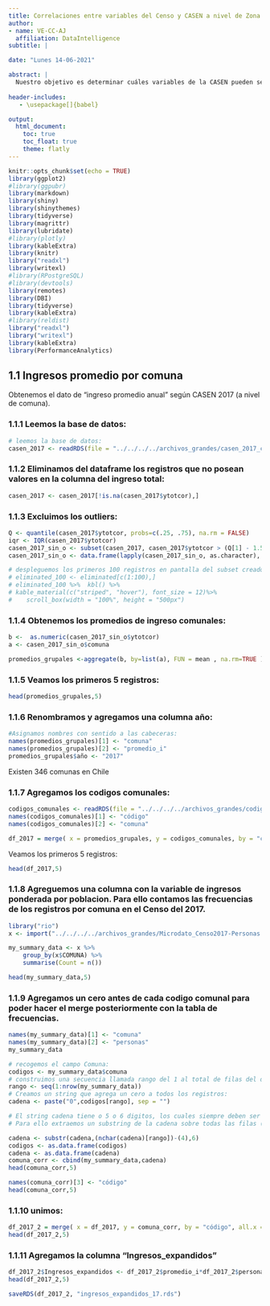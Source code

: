 ```yaml
---
title: Correlaciones entre variables del Censo y CASEN a nivel de Zona Censal
author:
- name: VE-CC-AJ
  affiliation: DataIntelligence
subtitle: | 

date: "Lunes 14-06-2021"

abstract: |
  Nuestro objetivo es determinar cuáles variables de la CASEN pueden ser utilizadas para realizar predicciones a nivel de Zona Censal utilizando los datos del Censo 2017. El primer paso será, siempre dentro de la Casen del 2017, calcular las correlaciones entre el ingreso total promedio por comuna multiplicado por la poblacion de la misma, y la frecuencia de categorías específicas de variables tales como educación, calidad de la vivienda y edad. El Coeficiente de Correlación de Pearson es un estadístico paramétrico cuya aplicación es adecuada. Se asume que las variables a correlacionar variables tienen una distribución aproximadamente normal.
    
header-includes:
   - \usepackage[]{babel}

output:
  html_document:
    toc: true
    toc_float: true
    theme: flatly
---
```


```r
knitr::opts_chunk$set(echo = TRUE)
library(ggplot2)
#library(ggpubr)
library(markdown)
library(shiny)
library(shinythemes)
library(tidyverse)
library(magrittr)
library(lubridate)
#library(plotly)
library(kableExtra)
library(knitr)
library("readxl")
library(writexl)
#library(RPostgreSQL)
#library(devtools)
library(remotes)
library(DBI)
library(tidyverse)
library(kableExtra)
#library(reldist)
library("readxl")
library("writexl")
library(kableExtra)
library(PerformanceAnalytics)
```


## 1.1 Ingresos promedio por comuna

Obtenemos el dato de "ingreso promedio anual" según CASEN 2017 (a nivel de comuna).

### 1.1.1 Leemos la base de datos:

```r
# leemos la base de datos:
casen_2017 <- readRDS(file = "../../../../archivos_grandes/casen_2017_c.rds")
```


### 1.1.2 Eliminamos del dataframe los registros que no posean valores en la columna del ingreso total:

```r
casen_2017 <- casen_2017[!is.na(casen_2017$ytotcor),]
```

### 1.1.3 Excluimos los outliers:

```r
Q <- quantile(casen_2017$ytotcor, probs=c(.25, .75), na.rm = FALSE)
iqr <- IQR(casen_2017$ytotcor)
casen_2017_sin_o <- subset(casen_2017, casen_2017$ytotcor > (Q[1] - 1.5*iqr) & casen_2017$ytotcor < (Q[2]+1.5*iqr))
casen_2017_sin_o <- data.frame(lapply(casen_2017_sin_o, as.character), stringsAsFactors=FALSE)

# despleguemos los primeros 100 registros en pantalla del subset creado:
# eliminated_100 <- eliminated[c(1:100),]
# eliminated_100 %>%  kbl() %>%
# kable_material(c("striped", "hover"), font_size = 12)%>%
#    scroll_box(width = "100%", height = "500px")
```

### 1.1.4 Obtenemos los promedios de ingreso comunales:

```r
b <-  as.numeric(casen_2017_sin_o$ytotcor)
a <- casen_2017_sin_o$comuna

promedios_grupales <-aggregate(b, by=list(a), FUN = mean , na.rm=TRUE )

```

### 1.1.5 Veamos los primeros 5 registros:

```r
head(promedios_grupales,5)
```

### 1.1.6 Renombramos y agregamos una columna año:

```r
#Asignamos nombres con sentido a las cabeceras:
names(promedios_grupales)[1] <- "comuna"
names(promedios_grupales)[2] <- "promedio_i"
promedios_grupales$año <- "2017"
```

Existen 346 comunas en Chile

### 1.1.7 Agregamos los codigos comunales:

```r
codigos_comunales <- readRDS(file = "../../../../archivos_grandes/codigos_comunales_2011-2017.rds")
names(codigos_comunales)[1] <- "código"
names(codigos_comunales)[2] <- "comuna"

df_2017 = merge( x = promedios_grupales, y = codigos_comunales, by = "comuna", all.x = TRUE)
```

Veamos los primeros 5 registros:

```r
head(df_2017,5)
```

### 1.1.8 Agreguemos una columna con la variable de ingresos ponderada por poblacion. Para ello contamos las frecuencias de los registros por comuna en el Censo del 2017.



```r
library("rio")
x <- import("../../../../archivos_grandes/Microdato_Censo2017-Personas.csv")
```


```r
my_summary_data <- x %>%
    group_by(x$COMUNA) %>%
    summarise(Count = n()) 
```


```r
head(my_summary_data,5)
```

### 1.1.9 Agregamos un cero antes de cada codigo comunal para poder hacer el merge posteriormente con la tabla de frecuencias.


```r
names(my_summary_data)[1] <- "comuna"     
names(my_summary_data)[2] <- "personas"
my_summary_data
```

```r
# recogemos el campo Comuna:
codigos <- my_summary_data$comuna
# construimos una secuencia llamada rango del 1 al total de filas del dataset:
rango <- seq(1:nrow(my_summary_data))
# Creamos un string que agrega un cero a todos los registros:
cadena <- paste("0",codigos[rango], sep = "")

# El string cadena tiene o 5 o 6 digitos, los cuales siempre deben ser siempre 5 agregandole un cero al inicio de los que tienen 4.
# Para ello extraemos un substring de la cadena sobre todas las filas (rangos) comenzando desde el primero o el segundo y llegando siempre al 6.

cadena <- substr(cadena,(nchar(cadena)[rango])-(4),6)
codigos <- as.data.frame(codigos)
cadena <- as.data.frame(cadena)
comuna_corr <- cbind(my_summary_data,cadena)
head(comuna_corr,5)
```

```r
names(comuna_corr)[3] <- "código"  
head(comuna_corr,5)
```

### 1.1.10 unimos:

```r
df_2017_2 = merge( x = df_2017, y = comuna_corr, by = "código", all.x = TRUE)
head(df_2017_2,5)
```


### 1.1.11 Agregamos la columna "Ingresos_expandidos"

```r
df_2017_2$Ingresos_expandidos <- df_2017_2$promedio_i*df_2017_2$personas
head(df_2017_2,5)

saveRDS(df_2017_2, "ingresos_expandidos_17.rds")
```


